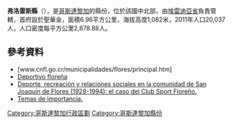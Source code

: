 '''弗洛雷斯縣'''（{{lang-es|Cantón de Flores}}），是[[哥斯達黎加|哥斯達黎加]]的縣份，位於該國中北部，由[[埃雷迪亞省|埃雷迪亞省]]負責管轄，首府設於聖華金，面積6.96平方公里，海拔高度1,082米，2011年人口20,037人，人口密度每平方公里2,878.88人。

==參考資料==
* [www.cnfl.go.cr/municipalidades/flores/principal.htm]
* [http://es-es.facebook.com/pages/Deportivo-flore%C3%B1a/183907694979162?sk=wall Deportivo floreña]
* [http://redalyc.uaemex.mx/redalyc/html/439/43932310/43932310.html Deporte, recreación y relaciones sociales en la comunidad de San Joaquín de Flores (1928-1994): el caso del Club Sport Floreño.]{{dead link|date=2017年12月 |bot=InternetArchiveBot |fix-attempted=yes }}
* [http://tonyprogra.blogspot.com/ Temas de importancia.] {{Wayback|url=http://tonyprogra.blogspot.com/ |date=20150420090933 }}

{{哥斯達黎加省份}}
[[Category:哥斯達黎加行政區劃|Category:哥斯達黎加行政區劃]]
[[Category:哥斯達黎加縣份|Category:哥斯達黎加縣份]]
